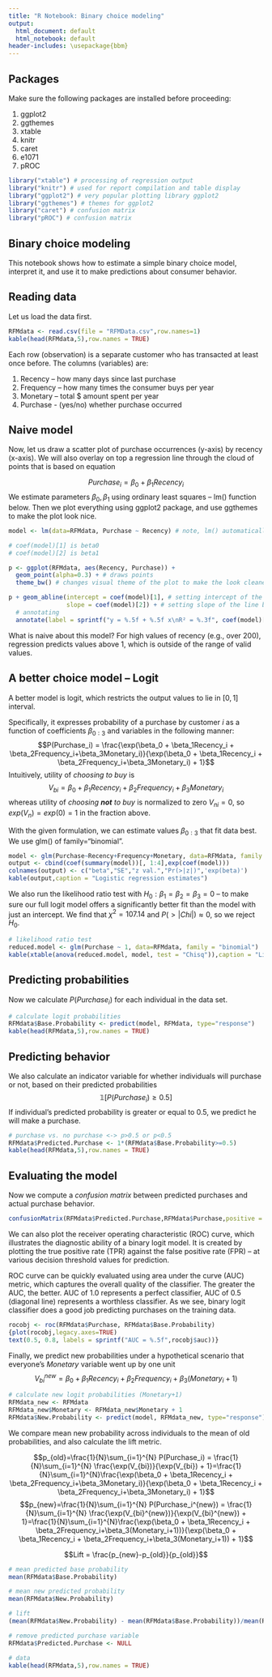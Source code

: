```yaml
---
title: "R Notebook: Binary choice modeling"
output:
  html_document: default
  html_notebook: default
header-includes: \usepackage{bbm}
---
```


## Packages

Make sure the following packages are installed before proceeding:

1. ggplot2
2. ggthemes
3. xtable 
4. knitr
5. caret
6. e1071
7. pROC

```r
library("xtable") # processing of regression output
library("knitr") # used for report compilation and table display
library("ggplot2") # very popular plotting library ggplot2
library("ggthemes") # themes for ggplot2
library("caret") # confusion matrix
library("pROC") # confusion matrix
```


## Binary choice modeling

This notebook shows how to estimate a simple binary choice model, interpret it, and use it to make predictions about consumer behavior. 

## Reading data

Let us load the data first.

```r
RFMdata <- read.csv(file = "RFMData.csv",row.names=1)
kable(head(RFMdata,5),row.names = TRUE)
```

Each row (observation) is a separate customer who has transacted at least once before. The columns (variables) are:

1. Recency – how many days since last
purchase
2. Frequency – how many times the consumer
buys per year
3. Monetary – total $ amount spent per year
4. Purchase - (yes/no) whether purchase occurred 

## Naive model

Now, let us draw a scatter plot of purchase occurrences (y-axis) by recency (x-axis). We will also overlay on top a regression line through the cloud of points that is based on equation

$$Purchase_i=\beta_0+\beta_1Recency_i$$
We estimate parameters $\beta_0,\beta_1$ using ordinary least squares -- lm() function below. Then we plot everything using ggplot2 package, and use ggthemes to make the plot look nice.

```r
model <- lm(data=RFMdata, Purchase ~ Recency) # note, lm() automatically includes intercept

# coef(model)[1] is beta0
# coef(model)[2] is beta1

p <- ggplot(RFMdata, aes(Recency, Purchase)) + 
  geom_point(alpha=0.3) + # draws points
  theme_bw() # changes visual theme of the plot to make the look cleaner

p + geom_abline(intercept = coef(model)[1], # setting intercept of the line based on beta0
                slope = coef(model)[2]) + # setting slope of the line based on beta1
  # annotating
  annotate(label = sprintf("y = %.5f + %.5f x\nR² = %.3f", coef(model)[1],coef(model)[2],  summary(model)$r.squared), geom = "text", x = 75, y = 0.6, size = 4)

```

What is naive about this model? For high values of recency (e.g., over 200), regression predicts values above 1, which is outside of the range of valid values.

## A better choice model -- Logit

A better model is logit, which restricts the output values to lie in $[0,1]$ interval.

Specifically, it expresses probability of a purchase by customer $i$ as a function of coefficients $\beta_{0:3}$ and variables in the following manner:
$$P(Purchase_i) = \frac{\exp(\beta_0 + \beta_1Recency_i + \beta_2Frequency_i+\beta_3Monetary_i)}{\exp(\beta_0 + \beta_1Recency_i + \beta_2Frequency_i+\beta_3Monetary_i) + 1}$$
Intuitively, utility of *choosing to buy* is $$V_{bi} = \beta_0 + \beta_1Recency_i + \beta_2Frequency_i+\beta_3Monetary_i$$ whereas utility of *choosing **not** to buy* is normalized to zero $V_{ni}=0$, so $exp(V_{n})=exp(0)=1$ in the fraction above.

With the given formulation, we can estimate values $\beta_{0:3}$ that fit data best. We use glm() of family="binomial".

```r
model <- glm(Purchase~Recency+Frequency+Monetary, data=RFMdata, family = "binomial")
output <- cbind(coef(summary(model))[, 1:4],exp(coef(model)))
colnames(output) <- c("beta","SE","z val.","Pr(>|z|)",'exp(beta)')
kable(output,caption = "Logistic regression estimates")
```

We also run the likelihood ratio test with $H_0:\beta_1=\beta_2=\beta_3=0$ -- to make sure our full logit model offers a significantly better fit than the model with just an intercept. We find that $\chi^2=107.14$ and $P(>|Chi|)\approx 0$, so we reject $H_0$.

```r
# likelihood ratio test
reduced.model <- glm(Purchase ~ 1, data=RFMdata, family = "binomial")
kable(xtable(anova(reduced.model, model, test = "Chisq")),caption = "Likelihood ratio test")
```

## Predicting probabilities

Now we calculate $P(Purchase_i)$ for each individual in the data set.
```r
# calculate logit probabilities
RFMdata$Base.Probability <- predict(model, RFMdata, type="response")
kable(head(RFMdata,5),row.names = TRUE)
```

## Predicting behavior

We also calculate an indicator variable for whether individuals will purchase or not, based on their predicted probabilities $$\mathbb{1}[P(Purchase_i)\geq 0.5]$$ If individual's predicted probability is greater or equal to 0.5, we predict he will make a purchase. 
```r
# purchase vs. no purchase <-> p>0.5 or p<0.5
RFMdata$Predicted.Purchase <- 1*(RFMdata$Base.Probability>=0.5)
kable(head(RFMdata,5),row.names = TRUE)
```

## Evaluating the model

Now we compute a *confusion matrix* between predicted purchases and actual purchase behavior.
```r
confusionMatrix(RFMdata$Predicted.Purchase,RFMdata$Purchase,positive = "1")
```

We can also plot the receiver operating characteristic (ROC) curve, which illustrates the diagnostic ability of a binary logit model. It is created by plotting the true positive rate (TPR) against the false positive rate (FPR) -- at various decision threshold values for prediction. 

ROC curve can be quickly evaluated using area under the curve (AUC) metric, which captures the overall quality of the classifier. The greater the AUC, the better. AUC of 1.0 represents a perfect classifier, AUC of 0.5 (diagonal line) represents a worthless classifier. As we see, binary logit classifier does a good job predicting purchases on the training data.

```r
rocobj <- roc(RFMdata$Purchase, RFMdata$Base.Probability)
{plot(rocobj,legacy.axes=TRUE)
text(0.5, 0.8, labels = sprintf("AUC = %.5f",rocobj$auc))}
```

Finally, we predict new probabilities under a hypothetical scenario that everyone's *Monetary* variable went up by one unit $$V_{bi}^{new} = \beta_0 + \beta_1Recency_i + \beta_2Frequency_i+\beta_3(Monetary_i+1)$$ 

```r
# calculate new logit probabilities (Monetary+1)
RFMdata_new <- RFMdata
RFMdata_new$Monetary <- RFMdata_new$Monetary + 1
RFMdata$New.Probability <- predict(model, RFMdata_new, type="response") 
```

We compare mean new probability across individuals to the mean of old probabilities, and also calculate the lift metric.

$$p_{old}=\frac{1}{N}\sum_{i=1}^{N} P(Purchase_i) = \frac{1}{N}\sum_{i=1}^{N} \frac{\exp(V_{bi})}{\exp(V_{bi}) + 1}=\frac{1}{N}\sum_{i=1}^{N}\frac{\exp(\beta_0 + \beta_1Recency_i + \beta_2Frequency_i+\beta_3Monetary_i)}{\exp(\beta_0 + \beta_1Recency_i + \beta_2Frequency_i+\beta_3Monetary_i) + 1}$$
$$p_{new}=\frac{1}{N}\sum_{i=1}^{N} P(Purchase_i^{new}) = \frac{1}{N}\sum_{i=1}^{N} \frac{\exp(V_{bi}^{new})}{\exp(V_{bi}^{new}) + 1}=\frac{1}{N}\sum_{i=1}^{N}\frac{\exp(\beta_0 + \beta_1Recency_i + \beta_2Frequency_i+\beta_3(Monetary_i+1))}{\exp(\beta_0 + \beta_1Recency_i + \beta_2Frequency_i+\beta_3(Monetary_i+1)) + 1}$$

$$Lift = \frac{p_{new}-p_{old}}{p_{old}}$$
```r
# mean predicted base probability
mean(RFMdata$Base.Probability)

# mean new predicted probability
mean(RFMdata$New.Probability)

# lift
(mean(RFMdata$New.Probability) - mean(RFMdata$Base.Probability))/mean(RFMdata$Base.Probability)

# remove predicted purchase variable
RFMdata$Predicted.Purchase <- NULL

# data
kable(head(RFMdata,5),row.names = TRUE)

```